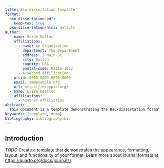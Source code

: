 ```yaml
---
title: Bsu-dissertation Template
format:
  bsu-dissertation-pdf:
    keep-tex: true  
  bsu-dissertation-html: default
author:
  - name: Sarah Malloc
    affiliations:
      - name: An Organization
        department: The Department
        address: 1 Main St
        city: Boston
        country: USA
        postal-code: 02210-1022
      - A second affilication
    orcid: 0000-0000-0000-0000
    email: sm@example.org
    url: https://example.org/
  - name: Eliza Dealloc
    affiliations:
      - Another Affiliation
abstract: |
  This document is a template demonstrating the Bsu-dissertation format.
keywords: [template, demo]
bibliography: bibliography.bib  
---
```


## Introduction {#sec-intro}

*TODO* Create a template that demonstrates the appearance, formatting, layout, and functionality of your format. Learn more about journal formats at <https://quarto.org/docs/journals/>.


